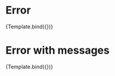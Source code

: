 
<Meta title="Components/Checkbox/Error" component={VvCheckbox} />

# Error

<Canvas>
	<Story
		name="Error with message"
		play={errorTest}
		args={{
			id: 7,
			label: 'Accept terms and conditions',
			name: 'ck7',
			value: 'conditions',
			error: true,
			errorLabel: 'Error label'
		}}>
		{Template.bind({})}
	</Story>
</Canvas>

# Error with messages

<Canvas>
	<Story
		name="Error with messages"
		play={errorTest}
		args={{
			id: 8,
			label: 'Accept terms and conditions',
			name: 'ck8',
			value: 'conditions',
			error: true,
			errorLabel: ['First error', 'Second error']
		}}>
		{Template.bind({})}
	</Story>
</Canvas>
